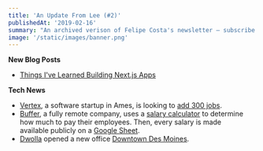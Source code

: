 ```yaml
---
title: 'An Update From Lee (#2)'
publishedAt: '2019-02-16'
summary: "An archived verison of Felipe Costa's newsletter – subscribe to get early access."
image: '/static/images/banner.png'
---
```


**New Blog Posts**

- [Things I've Learned Building Next.js Apps](/blog/things-ive-learned-building-nextjs-apps/)

**Tech News**

- [Vertex](https://www.vertexvis.com/), a software startup in Ames, is looking to [add 300 jobs](https://www.kcci.com/article/ames-software-startup-could-bring-in-300-high-paying-jobs/26333628).
- [Buffer](https://buffer.com/), a fully remote company, uses a [salary calculator](https://buffer.com/salary/software-engineer/average)
  to determine how much to pay their employees. Then, every salary is made available publicly on a
  [Google Sheet](https://docs.google.com/spreadsheets/d/1l3bXAv8JE5RB9siMq36-Ogngks2MT6yQ5gt8YXhUyAg/edit).
- [Dwolla](https://www.dwolla.com/) opened a new office [Downtown Des Moines](https://www.dwolla.com/updates/welcome-to-909/).

